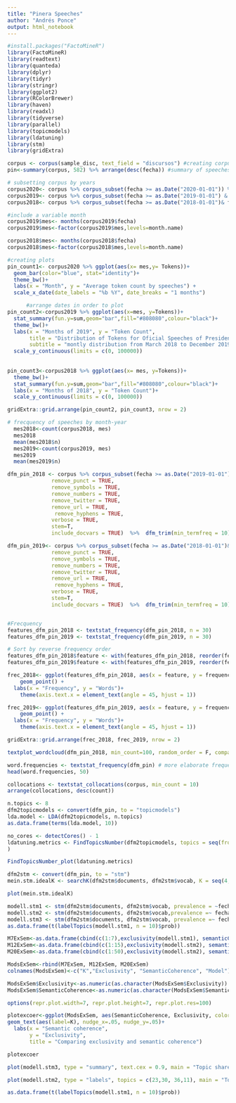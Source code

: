 ```yaml
---
title: "Pinera Speeches"
author: "Andrés Ponce"
output: html_notebook
---
```


```r
#install.packages("FactoMineR")
library(FactoMineR)
library(readtext)
library(quanteda)
library(dplyr)
library(tidyr)
library(stringr)
library(ggplot2)
library(RColorBrewer)
library(haven)
library(readxl)
library(tidyverse)
library(parallel)
library(topicmodels)
library(ldatuning)
library(stm)
library(gridExtra)
```


```r
corpus <- corpus(sample_disc, text_field = "discursos") #creating corpus
pin<-summary(corpus, 582) %>% arrange(desc(fecha)) #summary of speeches + sorting date in desc order

# subsetting corpus by years
corpus2020<- corpus %>% corpus_subset(fecha >= as.Date("2020-01-01")) %>% summary()
corpus2019<- corpus %>% corpus_subset(fecha >= as.Date("2019-01-01") & fecha <= as.Date("2019-12-31")) %>% summary(271)
corpus2018<- corpus %>% corpus_subset(fecha >= as.Date("2018-01-01")& fecha <= as.Date("2018-12-31")) %>% summary(302)

#include a variable month
corpus2019$mes<- months(corpus2019$fecha) 
corpus2019$mes<-factor(corpus2019$mes,levels=month.name)

corpus2018$mes<- months(corpus2018$fecha)
corpus2018$mes<-factor(corpus2018$mes,levels=month.name)

#creating plots
pin_count1<- corpus2020 %>% ggplot(aes(x= mes,y= Tokens))+
  geom_bar(color="blue", stat="identity")+
  theme_bw()+
  labs(x = "Month", y = "Average token count by speeches") +
  scale_x_date(date_labels = "%b %Y", date_breaks = "1 months")

      #arrange dates in order to plot
pin_count2<-corpus2019 %>% ggplot(aes(x=mes, y=Tokens))+
  stat_summary(fun.y=sum,geom="bar",fill="#808080",colour="black")+
  theme_bw()+
  labs(x = "Months of 2019", y = "Token Count",
       title = "Distribution of Tokens for Oficial Speeches of President Pinera",
       subtitle = "montly distribution from March 2018 to December 2019") +
  scale_y_continuous(limits = c(0, 100000))
  
                                  
pin_count3<-corpus2018 %>% ggplot(aes(x= mes, y=Tokens))+
  theme_bw()+
  stat_summary(fun.y=sum,geom="bar",fill="#808080",colour="black")+
  labs(x = "Months of 2018", y = "Token Count")+
  scale_y_continuous(limits = c(0, 100000))

```

```r
gridExtra::grid.arrange(pin_count2, pin_count3, nrow = 2)
```

```r
# frecquency of speeches by month-year
  mes2018<-count(corpus2018, mes) 
  mes2018
  mean(mes2018$n)
  mes2019<-count(corpus2019, mes)
  mes2019
  mean(mes2019$n)
```



```r
dfm_pin_2018 <- corpus %>% corpus_subset(fecha >= as.Date("2019-01-01") & fecha <= as.Date("2019-12-31")) %>% dfm(what = "word", remove=c(stopwords("es"), "chile", "Chile", "va", "país"), #Tokenize democratic speeches
              remove_punct = TRUE,
              remove_symbols = TRUE,
              remove_numbers = TRUE,
              remove_twitter = TRUE,
              remove_url = TRUE,
               remove_hyphens = TRUE,
              verbose = TRUE, 
              stem=T,
              include_docvars = TRUE)  %>%  dfm_trim(min_termfreq = 10)

dfm_pin_2019<- corpus %>% corpus_subset(fecha >= as.Date("2018-01-01")& fecha <= as.Date("2018-12-31")) %>% dfm(what = "word", remove=c(stopwords("es"),"chile", "Chile", "va", "país"), #Tokenize democratic speeches
              remove_punct = TRUE,
              remove_symbols = TRUE,
              remove_numbers = TRUE,
              remove_twitter = TRUE,
              remove_url = TRUE,
               remove_hyphens = TRUE,
              verbose = TRUE, 
              stem=T,
              include_docvars = TRUE)  %>%  dfm_trim(min_termfreq = 10)


#Frecquency
features_dfm_pin_2018 <- textstat_frequency(dfm_pin_2018, n = 30)
features_dfm_pin_2019 <- textstat_frequency(dfm_pin_2019, n = 30)

# Sort by reverse frequency order
features_dfm_pin_2018$feature <- with(features_dfm_pin_2018, reorder(feature, -frequency))
features_dfm_pin_2019$feature <- with(features_dfm_pin_2019, reorder(feature, -frequency))

frec_2018<- ggplot(features_dfm_pin_2018, aes(x = feature, y = frequency)) +
    geom_point() + 
  labs(x = "Frequency", y = "Words")+
    theme(axis.text.x = element_text(angle = 45, hjust = 1))

frec_2019<- ggplot(features_dfm_pin_2019, aes(x = feature, y = frequency)) +
    geom_point() + 
  labs(x = "Frequency", y = "Words")+
    theme(axis.text.x = element_text(angle = 45, hjust = 1))
```


```r
gridExtra::grid.arrange(frec_2018, frec_2019, nrow = 2)
```



```r
textplot_wordcloud(dfm_pin_2018, min_count=100, random_order = F, comparison=F, rotation=.25, color= RColorBrewer::brewer.pal(5,"Dark2"))
```





```r
word.frequencies <- textstat_frequency(dfm_pin) # more elaborate frequencies
head(word.frequencies, 50)
```

```r
collocations <- textstat_collocations(corpus, min_count = 10)
arrange(collocations, desc(count))
```



```r

n.topics <- 8
dfm2topicmodels <- convert(dfm_pin, to = "topicmodels")
lda.model <- LDA(dfm2topicmodels, n.topics)
as.data.frame(terms(lda.model, 10))

no_cores <- detectCores() - 1
ldatuning.metrics <- FindTopicsNumber(dfm2topicmodels, topics = seq(from = 2, to = 100, by = 10), metrics = c("Griffiths2004", "CaoJuan2009", "Arun2010", "Deveaud2014"), method = "Gibbs", control = list(seed = 77), mc.cores = no_cores, verbose = TRUE
)

FindTopicsNumber_plot(ldatuning.metrics)

```
```r
dfm2stm <- convert(dfm_pin, to = "stm")
mein.stm.idealK <- searchK(dfm2stm$documents, dfm2stm$vocab, K = seq(4, 60, by = 2))

plot(mein.stm.idealK)
```
```r
modell.stm1 <- stm(dfm2stm$documents, dfm2stm$vocab, prevalence = ~fecha, K = 7, data = dfm2stm$meta, init.type = "Spectral")
modell.stm2 <- stm(dfm2stm$documents, dfm2stm$vocab,prevalence =~ fecha, K = 15, data = dfm2stm$meta, init.type = "Spectral")
modell.stm3 <- stm(dfm2stm$documents, dfm2stm$vocab, prevalence =~ fecha,K = 50, data = dfm2stm$meta, init.type = "Spectral")
as.data.frame(t(labelTopics(modell.stm1, n = 10)$prob))

```


```r
M7ExSem<-as.data.frame(cbind(c(1:7),exclusivity(modell.stm1), semanticCoherence(model=modell.stm1, dfm2stm$documents), "Mod7"))
M12ExSem<-as.data.frame(cbind(c(1:15),exclusivity(modell.stm2), semanticCoherence(model=modell.stm2, dfm2stm$documents), "Mod12"))
M20ExSem<-as.data.frame(cbind(c(1:50),exclusivity(modell.stm2), semanticCoherence(model=modell.stm3, dfm2stm$documents), "Mod40"))

ModsExSem<-rbind(M7ExSem, M12ExSem, M20ExSem)
colnames(ModsExSem)<-c("K","Exclusivity", "SemanticCoherence", "Model")

ModsExSem$Exclusivity<-as.numeric(as.character(ModsExSem$Exclusivity))
ModsExSem$SemanticCoherence<-as.numeric(as.character(ModsExSem$SemanticCoherence))

options(repr.plot.width=7, repr.plot.height=7, repr.plot.res=100)

plotexcoer<-ggplot(ModsExSem, aes(SemanticCoherence, Exclusivity, color = Model))+geom_point(size = 2, alpha = 0.7) + 
geom_text(aes(label=K), nudge_x=.05, nudge_y=.05)+
  labs(x = "Semantic coherence",
       y = "Exclusivity",
       title = "Comparing exclusivity and semantic coherence")

plotexcoer
```

```r
plot(modell.stm3, type = "summary", text.cex = 0.9, main = "Topic shares on the corpus as a whole", xlab = "estimated share of topics")
```

```r
plot(modell.stm2, type = "labels", topics = c(23,30, 36,11), main = "Topic terms")
```

```r
as.data.frame(t(labelTopics(modell.stm1, n = 10)$prob))
```
